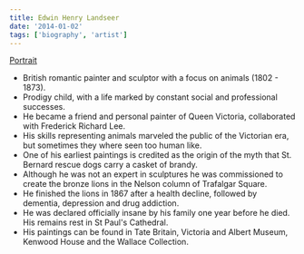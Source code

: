```yaml
---
title: Edwin Henry Landseer
date: '2014-01-02'
tags: ['biography', 'artist']
---
```


[Portrait](https://upload.wikimedia.org/wikipedia/commons/2/2d/Edwin_Landseer.png)

* British romantic painter and sculptor with a focus on animals (1802 - 1873).
* Prodigy child, with a life marked by constant social and professional successes.
* He became a friend and personal painter of Queen Victoria, collaborated with Frederick Richard Lee.
* His skills representing animals marveled the public of the Victorian era, but sometimes they where seen too human like.
* One of his earliest paintings is credited as the origin of the myth that St. Bernard rescue dogs carry a casket of brandy.
* Although he was not an expert in sculptures he was commissioned to create the bronze lions in the Nelson column of Trafalgar Square.
* He finished the lions in 1867 after a health decline, followed by dementia, depression and drug addiction.
* He was declared officially insane by his family one year before he died. His remains rest in St Paul's Cathedral.
* His paintings can be found in Tate Britain, Victoria and Albert Museum, Kenwood House and the Wallace Collection.
